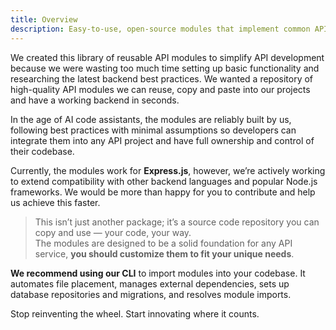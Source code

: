 ```yaml
---
title: Overview
description: Easy-to-use, open-source modules that implement common API logic to simplify backend development 
---
```


We created this library of reusable API modules to simplify API development because we were wasting too much time setting up basic functionality and researching the latest backend best practices.
We wanted a repository of high-quality API modules we can reuse, copy and paste into our projects and have a working backend in seconds. 

In the age of AI code assistants, the modules are reliably built by us, following best practices with minimal assumptions 
so developers can integrate them into any API project and have full ownership and control of their codebase.

Currently, the modules work for **Express.js**, however, we’re actively working to extend compatibility with other backend languages and popular Node.js frameworks. 
We would be more than happy for you to contribute and help us achieve this faster.

> This isn’t just another package; it’s a source code repository you can copy and use — your code, your way.  
The modules are designed to be a solid foundation for any API service, **you should customize them to fit your unique needs**.

**We recommend using our CLI** to import modules into your codebase. It automates file placement, manages external dependencies, sets up database repositories and migrations, and resolves module imports.

Stop reinventing the wheel. Start innovating where it counts.
